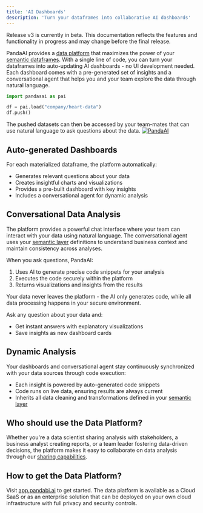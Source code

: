 ```yaml
---
title: 'AI Dashboards'
description: 'Turn your dataframes into collaborative AI dashboards'
---
```


<Note title="Beta Notice">
Release v3 is currently in beta. This documentation reflects the features and functionality in progress and may change before the final release.
</Note>

PandaAI provides a [data platform](https://app.pandabi.ai) that maximizes the power of your [semantic dataframes](/v3/dataframes). 
With a single line of code, you can turn your dataframes into auto-updating AI dashboards - no UI development needed.
Each dashboard comes with a pre-generated set of insights and a conversational agent that helps you and your team explore the data through natural language.

```python
import pandasai as pai

df = pai.load("company/heart-data")
df.push()
```

The pushed datasets can then be accessed by your team-mates that can use natural language to ask questions about the data.
[![PandaAI](../assets/demo.gif)](https://app.pandabi.ai)

## Auto-generated Dashboards

For each materialized dataframe, the platform automatically:
- Generates relevant questions about your data
- Creates insightful charts and visualizations
- Provides a pre-built dashboard with key insights
- Includes a conversational agent for dynamic analysis

## Conversational Data Analysis

The platform provides a powerful chat interface where your team can interact with your data using natural language. 
The conversational agent uses your [semantic layer](/v3/semantic-layer) definitions to understand business context and maintain consistency across analyses.

When you ask questions, PandaAI:
1. Uses AI to generate precise code snippets for your analysis
2. Executes the code securely within the platform
3. Returns visualizations and insights from the results

Your data never leaves the platform - the AI only generates code, while all data processing happens in your secure environment.

Ask any question about your data and:
- Get instant answers with explanatory visualizations
- Save insights as new dashboard cards

## Dynamic Analysis

Your dashboards and conversational agent stay continuously synchronized with your data sources through code execution:
- Each insight is powered by auto-generated code snippets
- Code runs on live data, ensuring results are always current
- Inherits all data cleaning and transformations defined in your [semantic layer](/v3/semantic-layer)

## Who should use the Data Platform?
Whether you're a data scientist sharing analysis with stakeholders, a business analyst creating reports, or a team leader fostering data-driven decisions, the platform makes it easy to collaborate on data analysis through our [sharing capabilities](/v3/share-dataframes).

## How to get the Data Platform?
Visit [app.pandabi.ai](https://app.pandabi.ai) to get started. 
The data platform is available as a Cloud SaaS or as an enterprise solution that can be deployed on your own cloud infrastructure with full privacy and security controls. 
